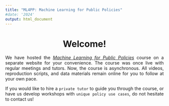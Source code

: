 ```yaml
---
title: "ML4PP: Machine Learning for Public Policies"
#date: '2024'
output: html_document
---
```


<style>
    body {
    text-align: justify}
</style>

<center><strong><h1>Welcome!</h1></strong></center>

We have hosted the [*Machine Learning for Public Policies*](https://www.ml4publicpolicy.com/) course on a separate website for your convenience. The course was once live with regular meetings and tutors. Now, the course is asynchronous. All videos, reproduction scripts, and data materials remain online for you to follow at your own pace. 


::: {.callout-note}
If you would like to hire a `private tutor` to guide you through the course, or have us develop workshops with `unique policy use cases`, do not hesitate to contact us!
:::


